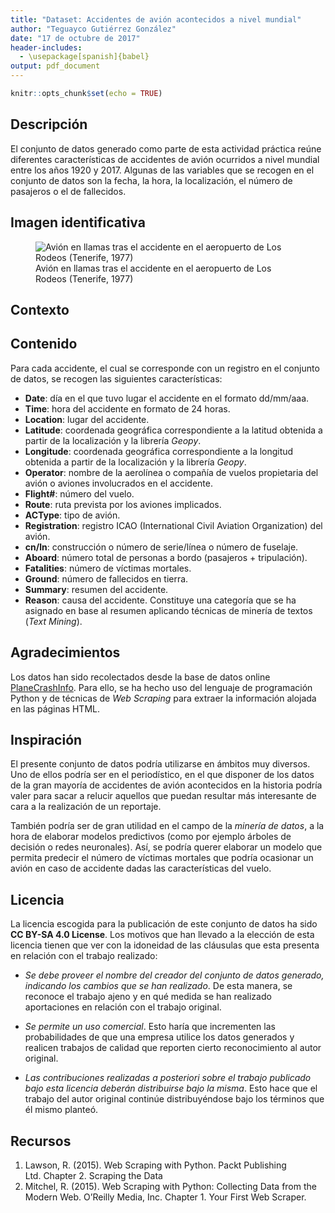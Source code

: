 ```yaml
---
title: "Dataset: Accidentes de avión acontecidos a nivel mundial"
author: "Teguayco Gutiérrez González"
date: "17 de octubre de 2017"
header-includes:
  - \usepackage[spanish]{babel}
output: pdf_document
---
```


```r
knitr::opts_chunk$set(echo = TRUE)
```

## Descripción

El conjunto de datos generado como parte de esta actividad práctica reúne diferentes características de accidentes de avión ocurridos a nivel mundial entre los años 1920 y 2017. Algunas de las variables que se recogen en el conjunto de datos son la fecha, la hora, la localización, el número de pasajeros o el de fallecidos.

## Imagen identificativa

![Avión en llamas tras el accidente en el aeropuerto de Los Rodeos (Tenerife, 1977)](./los_rodeos.jpg)

\newpage
## Contexto

## Contenido

Para cada accidente, el cual se corresponde con un registro en el conjunto de datos, se recogen las siguientes características:

* **Date**: día en el que tuvo lugar el accidente en el formato dd/mm/aaa.  
* **Time**: hora del accidente en formato de 24 horas.  
* **Location**: lugar del accidente.  
* **Latitude**: coordenada geográfica correspondiente a la latitud obtenida a partir de la localización y la librería *Geopy*.  
* **Longitude**: coordenada geográfica correspondiente a la longitud obtenida a partir de la localización y la librería *Geopy*.  
* **Operator**: nombre de la aerolínea o compañía de vuelos propietaria del avión o aviones involucrados en el accidente.  
* **Flight#**: número del vuelo.  
* **Route**: ruta prevista por los aviones implicados.  
* **ACType**: tipo de avión.  
* **Registration**: registro ICAO (International Civil Aviation Organization) del avión.  
* **cn/ln**: construcción o número de serie/línea o número de fuselaje.  
* **Aboard**: número total de personas a bordo (pasajeros + tripulación).  
* **Fatalities**: número de víctimas mortales.  
* **Ground**: número de fallecidos en tierra.  
* **Summary**: resumen del accidente.  
* **Reason**: causa del accidente. Constituye una categoría que se ha asignado en base al resumen aplicando técnicas de minería de textos (*Text Mining*).



## Agradecimientos

Los datos han sido recolectados desde la base de datos online [PlaneCrashInfo](http://www.planecrashinfo.com/database.htm). Para ello, se ha hecho uso del lenguaje de programación Python y de técnicas de *Web Scraping* para extraer la información alojada en las páginas HTML.

## Inspiración

El presente conjunto de datos podría utilizarse en ámbitos muy diversos. Uno de ellos podría ser en el periodístico, en el que disponer de los datos de la gran mayoría de accidentes de avión acontecidos en la historia podría valer para sacar a relucir aquellos que puedan resultar más interesante de cara a la realización de un reportaje.

También podría ser de gran utilidad en el campo de la *minería de datos*, a la hora de elaborar modelos predictivos (como por ejemplo árboles de decisión o redes neuronales). Así, se podría querer elaborar un modelo que permita predecir el número de víctimas mortales que podría ocasionar un avión en caso de accidente dadas las características del vuelo.

## Licencia

La licencia escogida para la publicación de este conjunto de datos ha sido **CC BY-SA 4.0 License**. Los motivos que han llevado a la elección de esta licencia tienen que ver con la idoneidad de las cláusulas que esta presenta en relación con el trabajo realizado:

* *Se debe proveer el nombre del creador del conjunto de datos generado, indicando los cambios que se han realizado*. De esta manera, se reconoce el trabajo ajeno y en qué medida se han realizado aportaciones en relación con el trabajo original.

* *Se permite un uso comercial*. Esto haría que incrementen las probabilidades de que una empresa utilice los datos generados y realicen trabajos de calidad que reporten cierto reconocimiento al autor original.

* *Las contribuciones realizadas a posteriori sobre el trabajo publicado bajo esta licencia deberán distribuirse bajo la misma*. Esto hace que el trabajo del autor original continúe distribuyéndose bajo los términos que él mismo planteó.

## Recursos

1. Lawson, R. (2015). Web Scraping with Python. Packt Publishing Ltd. Chapter 2. Scraping the Data  
2. Mitchel, R. (2015). Web Scraping with Python: Collecting Data from the Modern Web. O'Reilly Media, Inc. Chapter 1. Your First Web Scraper.
